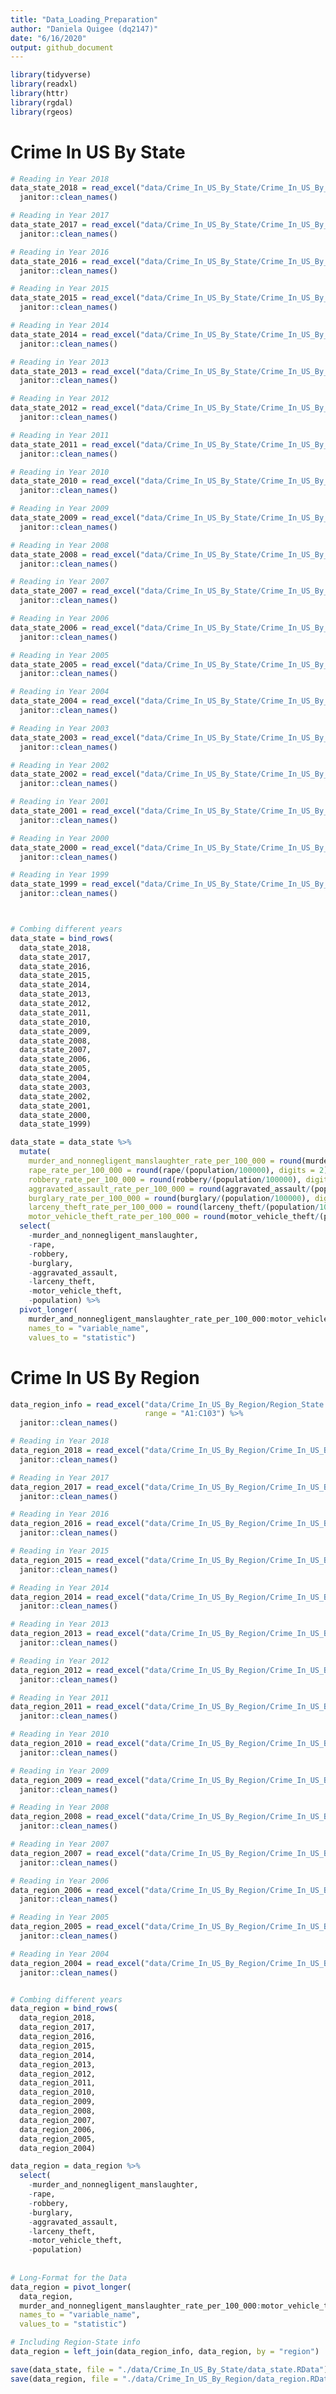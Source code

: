```yaml
---
title: "Data_Loading_Preparation"
author: "Daniela Quigee (dq2147)"
date: "6/16/2020"
output: github_document
---
```


```r
library(tidyverse)
library(readxl)
library(httr)
library(rgdal)
library(rgeos)
```


# Crime In US By State

```r
# Reading in Year 2018
data_state_2018 = read_excel("data/Crime_In_US_By_State/Crime_In_US_By_State_2018.xlsx", range = "A1:K51") %>% 
  janitor::clean_names() 

# Reading in Year 2017
data_state_2017 = read_excel("data/Crime_In_US_By_State/Crime_In_US_By_State_2017.xlsx", range = "A1:K51") %>% 
  janitor::clean_names() 

# Reading in Year 2016
data_state_2016 = read_excel("data/Crime_In_US_By_State/Crime_In_US_By_State_2016.xlsx", range = "A1:K51") %>% 
  janitor::clean_names() 

# Reading in Year 2015
data_state_2015 = read_excel("data/Crime_In_US_By_State/Crime_In_US_By_State_2015.xlsx", range = "A1:K51") %>% 
  janitor::clean_names() 

# Reading in Year 2014
data_state_2014 = read_excel("data/Crime_In_US_By_State/Crime_In_US_By_State_2014.xlsx", range = "A1:K51") %>% 
  janitor::clean_names() 

# Reading in Year 2013
data_state_2013 = read_excel("data/Crime_In_US_By_State/Crime_In_US_By_State_2013.xlsx", range = "A1:K51") %>% 
  janitor::clean_names()

# Reading in Year 2012
data_state_2012 = read_excel("data/Crime_In_US_By_State/Crime_In_US_By_State_2012.xlsx", range = "A1:K51") %>% 
  janitor::clean_names()

# Reading in Year 2011
data_state_2011 = read_excel("data/Crime_In_US_By_State/Crime_In_US_By_State_2011.xlsx", range = "A1:K51") %>% 
  janitor::clean_names()

# Reading in Year 2010
data_state_2010 = read_excel("data/Crime_In_US_By_State/Crime_In_US_By_State_2010.xlsx", range = "A1:K51") %>% 
  janitor::clean_names()

# Reading in Year 2009
data_state_2009 = read_excel("data/Crime_In_US_By_State/Crime_In_US_By_State_2009.xlsx", range = "A1:K51") %>% 
  janitor::clean_names()

# Reading in Year 2008
data_state_2008 = read_excel("data/Crime_In_US_By_State/Crime_In_US_By_State_2008.xlsx", range = "A1:K51") %>% 
  janitor::clean_names()

# Reading in Year 2007
data_state_2007 = read_excel("data/Crime_In_US_By_State/Crime_In_US_By_State_2007.xlsx", range = "A1:K51") %>% 
  janitor::clean_names()

# Reading in Year 2006
data_state_2006 = read_excel("data/Crime_In_US_By_State/Crime_In_US_By_State_2006.xlsx", range = "A1:K51") %>% 
  janitor::clean_names()

# Reading in Year 2005
data_state_2005 = read_excel("data/Crime_In_US_By_State/Crime_In_US_By_State_2005.xlsx", range = "A1:K51") %>% 
  janitor::clean_names()

# Reading in Year 2004
data_state_2004 = read_excel("data/Crime_In_US_By_State/Crime_In_US_By_State_2004.xlsx", range = "A1:K51") %>% 
  janitor::clean_names()

# Reading in Year 2003
data_state_2003 = read_excel("data/Crime_In_US_By_State/Crime_In_US_By_State_2003.xlsx", range = "A1:K51") %>% 
  janitor::clean_names()

# Reading in Year 2002
data_state_2002 = read_excel("data/Crime_In_US_By_State/Crime_In_US_By_State_2002.xlsx", range = "A1:K51") %>% 
  janitor::clean_names()

# Reading in Year 2001
data_state_2001 = read_excel("data/Crime_In_US_By_State/Crime_In_US_By_State_2001.xlsx", range = "A1:K51") %>% 
  janitor::clean_names()

# Reading in Year 2000
data_state_2000 = read_excel("data/Crime_In_US_By_State/Crime_In_US_By_State_2000.xlsx", range = "A1:K51") %>% 
  janitor::clean_names()

# Reading in Year 1999
data_state_1999 = read_excel("data/Crime_In_US_By_State/Crime_In_US_By_State_1999.xlsx", range = "A1:K51") %>% 
  janitor::clean_names()



# Combing different years
data_state = bind_rows(
  data_state_2018,
  data_state_2017,
  data_state_2016,
  data_state_2015,
  data_state_2014,
  data_state_2013,
  data_state_2012,
  data_state_2011,
  data_state_2010,
  data_state_2009,
  data_state_2008,
  data_state_2007,
  data_state_2006,
  data_state_2005,
  data_state_2004,
  data_state_2003,
  data_state_2002,
  data_state_2001,
  data_state_2000,
  data_state_1999)
```

```r
data_state = data_state %>% 
  mutate(
    murder_and_nonnegligent_manslaughter_rate_per_100_000 = round(murder_and_nonnegligent_manslaughter/(population/100000), digits = 2),
    rape_rate_per_100_000 = round(rape/(population/100000), digits = 2),
    robbery_rate_per_100_000 = round(robbery/(population/100000), digits = 2),
    aggravated_assault_rate_per_100_000 = round(aggravated_assault/(population/100000), digits = 2),
    burglary_rate_per_100_000 = round(burglary/(population/100000), digits = 2),
    larceny_theft_rate_per_100_000 = round(larceny_theft/(population/100000), digits = 2),
    motor_vehicle_theft_rate_per_100_000 = round(motor_vehicle_theft/(population/100000),  digits = 2)) %>% 
  select(
    -murder_and_nonnegligent_manslaughter,
    -rape,
    -robbery,
    -burglary,
    -aggravated_assault,
    -larceny_theft,
    -motor_vehicle_theft,
    -population) %>% 
  pivot_longer(
    murder_and_nonnegligent_manslaughter_rate_per_100_000:motor_vehicle_theft_rate_per_100_000,
    names_to = "variable_name",
    values_to = "statistic")
```


# Crime In US By Region

```r
data_region_info = read_excel("data/Crime_In_US_By_Region/Region_State.xlsx",
                              range = "A1:C103") %>% 
  janitor::clean_names()

# Reading in Year 2018
data_region_2018 = read_excel("data/Crime_In_US_By_Region/Crime_In_US_By_Region_2018.xlsx", range = "A1:Q14") %>% 
  janitor::clean_names() 

# Reading in Year 2017
data_region_2017 = read_excel("data/Crime_In_US_By_Region/Crime_In_US_By_Region_2017.xlsx", range = "A1:Q14") %>% 
  janitor::clean_names() 

# Reading in Year 2016
data_region_2016 = read_excel("data/Crime_In_US_By_Region/Crime_In_US_By_Region_2016.xlsx", range = "A1:Q14") %>% 
  janitor::clean_names() 

# Reading in Year 2015
data_region_2015 = read_excel("data/Crime_In_US_By_Region/Crime_In_US_By_Region_2015.xlsx", range = "A1:Q14") %>% 
  janitor::clean_names() 

# Reading in Year 2014
data_region_2014 = read_excel("data/Crime_In_US_By_Region/Crime_In_US_By_Region_2014.xlsx", range = "A1:Q14") %>% 
  janitor::clean_names() 

# Reading in Year 2013
data_region_2013 = read_excel("data/Crime_In_US_By_Region/Crime_In_US_By_Region_2013.xlsx", range = "A1:Q14") %>% 
  janitor::clean_names() 

# Reading in Year 2012
data_region_2012 = read_excel("data/Crime_In_US_By_Region/Crime_In_US_By_Region_2012.xlsx", range = "A1:Q14") %>% 
  janitor::clean_names() 

# Reading in Year 2011
data_region_2011 = read_excel("data/Crime_In_US_By_Region/Crime_In_US_By_Region_2011.xlsx", range = "A1:Q14") %>% 
  janitor::clean_names() 

# Reading in Year 2010
data_region_2010 = read_excel("data/Crime_In_US_By_Region/Crime_In_US_By_Region_2010.xlsx", range = "A1:Q14") %>% 
  janitor::clean_names() 

# Reading in Year 2009
data_region_2009 = read_excel("data/Crime_In_US_By_Region/Crime_In_US_By_Region_2009.xlsx", range = "A1:Q14") %>% 
  janitor::clean_names() 

# Reading in Year 2008
data_region_2008 = read_excel("data/Crime_In_US_By_Region/Crime_In_US_By_Region_2008.xlsx", range = "A1:Q14") %>% 
  janitor::clean_names() 

# Reading in Year 2007
data_region_2007 = read_excel("data/Crime_In_US_By_Region/Crime_In_US_By_Region_2007.xlsx", range = "A1:Q14") %>% 
  janitor::clean_names() 

# Reading in Year 2006
data_region_2006 = read_excel("data/Crime_In_US_By_Region/Crime_In_US_By_Region_2006.xlsx", range = "A1:Q14") %>% 
  janitor::clean_names() 

# Reading in Year 2005
data_region_2005 = read_excel("data/Crime_In_US_By_Region/Crime_In_US_By_Region_2005.xlsx", range = "A1:Q14") %>% 
  janitor::clean_names() 

# Reading in Year 2004
data_region_2004 = read_excel("data/Crime_In_US_By_Region/Crime_In_US_By_Region_2004.xlsx", range = "A1:Q14") %>% 
  janitor::clean_names() 


# Combing different years
data_region = bind_rows(
  data_region_2018,
  data_region_2017,
  data_region_2016,
  data_region_2015,
  data_region_2014,
  data_region_2013,
  data_region_2012,
  data_region_2011,
  data_region_2010,
  data_region_2009,
  data_region_2008,
  data_region_2007,
  data_region_2006,
  data_region_2005,
  data_region_2004)
```

```r
data_region = data_region %>% 
  select(
    -murder_and_nonnegligent_manslaughter,
    -rape,
    -robbery,
    -burglary,
    -aggravated_assault,
    -larceny_theft,
    -motor_vehicle_theft,
    -population)
  
  
# Long-Format for the Data 
data_region = pivot_longer(
  data_region,
  murder_and_nonnegligent_manslaughter_rate_per_100_000:motor_vehicle_theft_rate_per_100_000,
  names_to = "variable_name",
  values_to = "statistic")

# Including Region-State info
data_region = left_join(data_region_info, data_region, by = "region")

```






```r
save(data_state, file = "./data/Crime_In_US_By_State/data_state.RData")
save(data_region, file = "./data/Crime_In_US_By_Region/data_region.RData")
```
